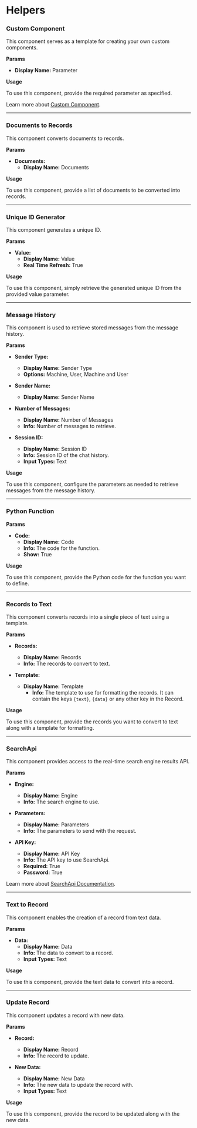 
# Helpers

### Custom Component

This component serves as a template for creating your own custom components.

**Params**

- **Display Name:** Parameter

**Usage**

To use this component, provide the required parameter as specified.

Learn more about [Custom Component](http://docs.langflow.org/components/custom).

---

### Documents to Records

This component converts documents to records.

**Params**

- **Documents:**
  - **Display Name:** Documents

**Usage**

To use this component, provide a list of documents to be converted into records.

---

### Unique ID Generator

This component generates a unique ID.

**Params**

- **Value:**
  - **Display Name:** Value
  - **Real Time Refresh:** True

**Usage**

To use this component, simply retrieve the generated unique ID from the provided value parameter.

---

### Message History

This component is used to retrieve stored messages from the message history.

**Params**

- **Sender Type:**
  - **Display Name:** Sender Type
  - **Options:** Machine, User, Machine and User

- **Sender Name:**
  - **Display Name:** Sender Name

- **Number of Messages:**
  - **Display Name:** Number of Messages
  - **Info:** Number of messages to retrieve.

- **Session ID:**
  - **Display Name:** Session ID
  - **Info:** Session ID of the chat history.
  - **Input Types:** Text

**Usage**

To use this component, configure the parameters as needed to retrieve messages from the message history.

---

### Python Function

**Params**

- **Code:**
  - **Display Name:** Code
  - **Info:** The code for the function.
  - **Show:** True

**Usage**

To use this component, provide the Python code for the function you want to define.

---

### Records to Text

This component converts records into a single piece of text using a template.

**Params**

- **Records:**
  - **Display Name:** Records
  - **Info:** The records to convert to text.

- **Template:**
  - **Display Name:** Template
    - **Info:** The template to use for formatting the records. It can contain the keys `{text}`, `{data}` or any other key in the Record.

**Usage**

To use this component, provide the records you want to convert to text along with a template for formatting.

---

### SearchApi

This component provides access to the real-time search engine results API.

**Params**

- **Engine:**
  - **Display Name:** Engine
  - **Info:** The search engine to use.

- **Parameters:**
  - **Display Name:** Parameters
  - **Info:** The parameters to send with the request.

- **API Key:**
  - **Display Name:** API Key
  - **Info:** The API key to use SearchApi.
  - **Required:** True
  - **Password:** True

Learn more about [SearchApi Documentation](https://www.searchapi.io/docs/google).

---

### Text to Record

This component enables the creation of a record from text data.

**Params**

- **Data:**
  - **Display Name:** Data
  - **Info:** The data to convert to a record.
  - **Input Types:** Text

**Usage**

To use this component, provide the text data to convert into a record.

---

### Update Record

This component updates a record with new data.

**Params**

- **Record:**
  - **Display Name:** Record
  - **Info:** The record to update.

- **New Data:**
  - **Display Name:** New Data
  - **Info:** The new data to update the record with.
  - **Input Types:** Text

**Usage**

To use this component, provide the record to be updated along with the new data.
